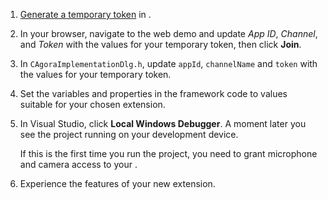 <PlatformWrapper platform="windows">

1. [Generate a temporary token](../reference/manage-agora-account#generate-a-temporary-token) in <Vg k="CONSOLE" /> .

2. In your browser, navigate to the <Link target="_blank" to="{{Global.DEMO_BASIC_VIDEO_CALL_URL}}"><Vg k="COMPANY" /> web demo</Link> and update _App ID_, _Channel_, and _Token_ with the values for your temporary token, then click **Join**.

3. In `CAgoraImplementationDlg.h`, update `appId`, `channelName` and `token` with the values for your temporary token.

4. Set the variables and properties in the framework code to values suitable for your chosen extension.

5.  In Visual Studio, click **Local Windows Debugger**. A moment later you see the project running on your development device.

    If this is the first time you run the project, you need to grant microphone and camera access to your <Vpl k="CLIENT"/>.

6. Experience the features of your new extension.

</PlatformWrapper>

